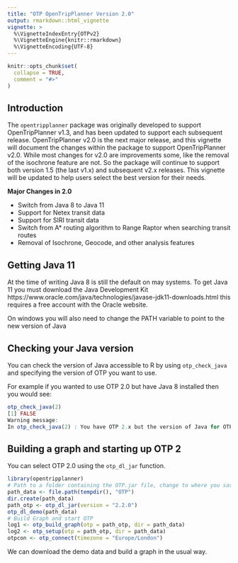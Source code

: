 ```yaml
---
title: "OTP OpenTripPlanner Version 2.0"
output: rmarkdown::html_vignette
vignette: >
  %\VignetteIndexEntry{OTPv2}
  %\VignetteEngine{knitr::rmarkdown}
  %\VignetteEncoding{UTF-8}
---
```


```r
knitr::opts_chunk$set(
  collapse = TRUE,
  comment = "#>"
)
```

## Introduction

The `opentripplanner` package was originally developed to support OpenTripPlanner v1.3, and has been updated to support each subsequent release. OpenTripPlanner v2.0 is the next major release, and this vignette will document the changes within the package to support OpenTripPlanner v2.0. While most changes for v2.0 are improvements some, like the removal of the isochrone feature are not. So the package will continue to support both version 1.5 (the last v1.x) and subsequent v2.x releases. This vignette will be updated to help users select the best version for their needs.

**Major Changes in 2.0**

* Switch from Java 8 to Java 11
* Support for Netex transit data
* Support for SIRI transit data
* Switch from A* routing algorithm to Range Raptor when searching transit routes
* Removal of Isochrone, Geocode, and other analysis features

## Getting Java 11
At the time of writing Java 8 is still the default on may systems. To get Java 11 you must download the Java Development Kit https://www.oracle.com/java/technologies/javase-jdk11-downloads.html this requires a free account with the Oracle website.

On windows you will also need to change the PATH variable to point to the new version of Java

## Checking your Java version

You can check the version of Java accessible to R by using `otp_check_java` and specifying the version of OTP you want to use.

For example if you wanted to use OTP 2.0 but have Java 8 installed then you would see:

```r
otp_check_java(2)
[1] FALSE
Warning message:
In otp_check_java(2) : You have OTP 2.x but the version of Java for OTP 1.x

```

## Building a graph and starting up OTP 2

You can select OTP 2.0 using the `otp_dl_jar` function.


```r
library(opentripplanner)
# Path to a folder containing the OTP.jar file, change to where you saved the file.
path_data <- file.path(tempdir(), "OTP")
dir.create(path_data)
path_otp <- otp_dl_jar(version = "2.2.0")
otp_dl_demo(path_data)
# Build Graph and start OTP
log1 <- otp_build_graph(otp = path_otp, dir = path_data)
log2 <- otp_setup(otp = path_otp, dir = path_data)
otpcon <- otp_connect(timezone = "Europe/London")
```
We can download the demo data and build a graph in the usual way.



